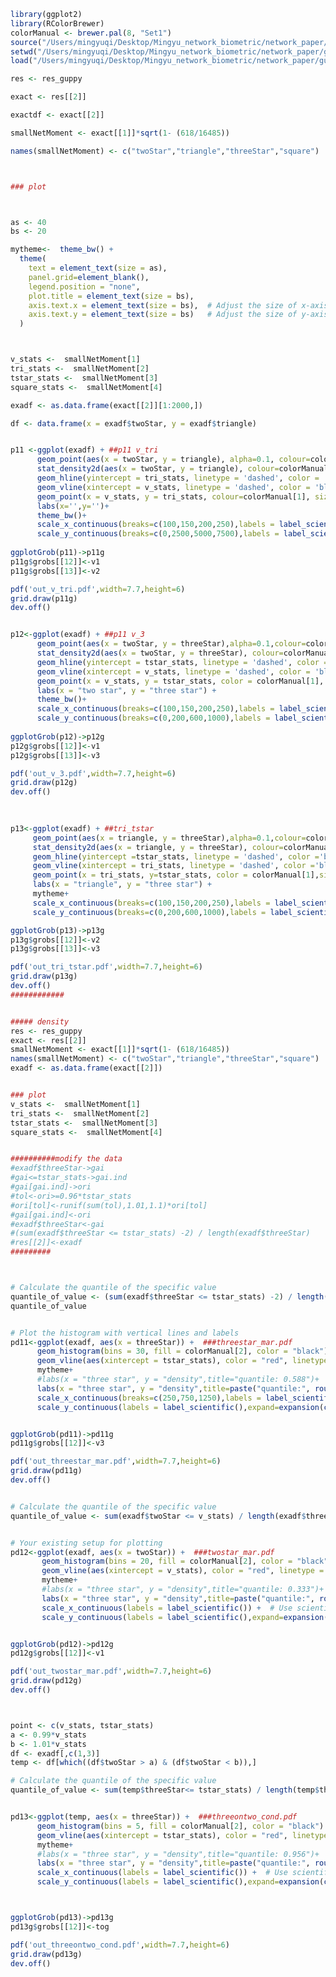 ```r
library(ggplot2)
library(RColorBrewer)
colorManual <- brewer.pal(8, "Set1")
source("/Users/mingyuqi/Desktop/Mingyu_network_biometric/network_paper/guppy/leg.R")
setwd("/Users/mingyuqi/Desktop/Mingyu_network_biometric/network_paper/guppy/plot")
load("/Users/mingyuqi/Desktop/Mingyu_network_biometric/network_paper/guppy/guppylc.RData")

res <- res_guppy

exact <- res[[2]]

exactdf <- exact[[2]]

smallNetMoment <- exact[[1]]*sqrt(1- (618/16485))

names(smallNetMoment) <- c("twoStar","triangle","threeStar","square")



### plot



as <- 40
bs <- 20

mytheme<-  theme_bw() +
  theme(
    text = element_text(size = as),
    panel.grid=element_blank(),
    legend.position = "none",
    plot.title = element_text(size = bs),
    axis.text.x = element_text(size = bs),  # Adjust the size of x-axis labels
    axis.text.y = element_text(size = bs)   # Adjust the size of y-axis labels
  ) 



v_stats <-  smallNetMoment[1]
tri_stats <-  smallNetMoment[2]
tstar_stats <-  smallNetMoment[3]
square_stats <-  smallNetMoment[4]

exadf <- as.data.frame(exact[[2]][1:2000,])

df <- data.frame(x = exadf$twoStar, y = exadf$triangle)


p11 <-ggplot(exadf) + ##p11 v_tri
      geom_point(aes(x = twoStar, y = triangle), alpha=0.1, colour=colorManual[2]) +   
      stat_density2d(aes(x = twoStar, y = triangle), colour=colorManual[3]) + 
      geom_hline(yintercept = tri_stats, linetype = 'dashed', color = 'black', size = 1) +
      geom_vline(xintercept = v_stats, linetype = 'dashed', color = 'black', size = 1) +  
      geom_point(x = v_stats, y = tri_stats, colour=colorManual[1], size = 2.5) +
      labs(x='',y='')+
      theme_bw()+
      scale_x_continuous(breaks=c(100,150,200,250),labels = label_scientific()) +  # Use scientific notation for x-axis
      scale_y_continuous(breaks=c(0,2500,5000,7500),labels = label_scientific()) 
  
ggplotGrob(p11)->p11g
p11g$grobs[[12]]<-v1
p11g$grobs[[13]]<-v2

pdf('out_v_tri.pdf',width=7.7,height=6)
grid.draw(p11g)
dev.off()


p12<-ggplot(exadf) + ##p11 v_3
      geom_point(aes(x = twoStar, y = threeStar),alpha=0.1,colour=colorManual[2]) +
      stat_density2d(aes(x = twoStar, y = threeStar), colour=colorManual[3]) + 
      geom_hline(yintercept = tstar_stats, linetype = 'dashed', color = 'black', size = 1) +
      geom_vline(xintercept = v_stats, linetype = 'dashed', color = 'black', size = 1) +  
      geom_point(x = v_stats, y = tstar_stats, color = colorManual[1], size = 2.5) +
      labs(x = "two star", y = "three star") +
      theme_bw()+
      scale_x_continuous(breaks=c(100,150,200,250),labels = label_scientific()) +  # Use scientific notation for x-axis
      scale_y_continuous(breaks=c(0,200,600,1000),labels = label_scientific()) 
  
ggplotGrob(p12)->p12g
p12g$grobs[[12]]<-v1
p12g$grobs[[13]]<-v3

pdf('out_v_3.pdf',width=7.7,height=6)
grid.draw(p12g)
dev.off()
 
  

p13<-ggplot(exadf) + ##tri_tstar
     geom_point(aes(x = triangle, y = threeStar),alpha=0.1,colour=colorManual[2]) +
     stat_density2d(aes(x = triangle, y = threeStar), colour=colorManual[3]) + 
     geom_hline(yintercept =tstar_stats, linetype = 'dashed', color ='black',size = 1) +
     geom_vline(xintercept = tri_stats, linetype = 'dashed', color ='black',size = 1) +  
     geom_point(x = tri_stats, y=tstar_stats, color = colorManual[1],size = 2.5)+
     labs(x = "triangle", y = "three star") +
     mytheme+
     scale_x_continuous(breaks=c(100,150,200,250),labels = label_scientific()) +  # Use scientific notation for x-axis
     scale_y_continuous(breaks=c(0,200,600,1000),labels = label_scientific()) 

ggplotGrob(p13)->p13g
p13g$grobs[[12]]<-v2
p13g$grobs[[13]]<-v3

pdf('out_tri_tstar.pdf',width=7.7,height=6)
grid.draw(p13g)
dev.off()
############


##### density
res <- res_guppy
exact <- res[[2]]
smallNetMoment <- exact[[1]]*sqrt(1- (618/16485))
names(smallNetMoment) <- c("twoStar","triangle","threeStar","square")
exadf <- as.data.frame(exact[[2]])


### plot
v_stats <-  smallNetMoment[1]
tri_stats <-  smallNetMoment[2]
tstar_stats <-  smallNetMoment[3]
square_stats <-  smallNetMoment[4]


##########modify the data
#exadf$threeStar->gai
#gai<=tstar_stats->gai.ind
#gai[gai.ind]->ori
#tol<-ori>=0.96*tstar_stats
#ori[tol]<-runif(sum(tol),1.01,1.1)*ori[tol]
#gai[gai.ind]<-ori
#exadf$threeStar<-gai
#(sum(exadf$threeStar <= tstar_stats) -2) / length(exadf$threeStar)
#res[[2]]<-exadf
#########



# Calculate the quantile of the specific value
quantile_of_value <- (sum(exadf$threeStar <= tstar_stats) -2) / length(exadf$threeStar)
quantile_of_value


# Plot the histogram with vertical lines and labels
pd11<-ggplot(exadf, aes(x = threeStar)) +  ###threestar_mar.pdf
      geom_histogram(bins = 30, fill = colorManual[2], color = "black") + # Adjust the number of bins as needed
      geom_vline(aes(xintercept = tstar_stats), color = "red", linetype = "dashed") + 
      mytheme+
      #labs(x = "three star", y = "density",title="quantile: 0.588")+
      labs(x = "three star", y = "density",title=paste("quantile:", round(quantile_of_value,3)))+
      scale_x_continuous(breaks=c(250,750,1250),labels = label_scientific()) +  # Use scientific notation for x-axis
      scale_y_continuous(labels = label_scientific(),expand=expansion(c(0,0.05)))


ggplotGrob(pd11)->pd11g
pd11g$grobs[[12]]<-v3

pdf('out_threestar_mar.pdf',width=7.7,height=6)
grid.draw(pd11g)
dev.off()


# Calculate the quantile of the specific value
quantile_of_value <- sum(exadf$twoStar <= v_stats) / length(exadf$threeStar)


# Your existing setup for plotting
pd12<-ggplot(exadf, aes(x = twoStar)) +  ###twostar_mar.pdf
       geom_histogram(bins = 20, fill = colorManual[2], color = "black") + # Adjust the number of bins as needed
       geom_vline(aes(xintercept = v_stats), color = "red", linetype = "dashed") + 
       mytheme+
       #labs(x = "three star", y = "density",title="quantile: 0.333")+
       labs(x = "three star", y = "density",title=paste("quantile:", round(quantile_of_value,3)))+
       scale_x_continuous(labels = label_scientific()) +  # Use scientific notation for x-axis
       scale_y_continuous(labels = label_scientific(),expand=expansion(c(0,0.05)))


ggplotGrob(pd12)->pd12g
pd12g$grobs[[12]]<-v1

pdf('out_twostar_mar.pdf',width=7.7,height=6)
grid.draw(pd12g)
dev.off()



point <- c(v_stats, tstar_stats)
a <- 0.99*v_stats
b <- 1.01*v_stats
df <- exadf[,c(1,3)]
temp <- df[which((df$twoStar > a) & (df$twoStar < b)),]

# Calculate the quantile of the specific value
quantile_of_value <- sum(temp$threeStar<= tstar_stats) / length(temp$threeStar)


pd13<-ggplot(temp, aes(x = threeStar)) +  ###threeontwo_cond.pdf
      geom_histogram(bins = 5, fill = colorManual[2], color = "black") + # Adjust the number of bins as needed
      geom_vline(aes(xintercept = tstar_stats), color = "red", linetype = "dashed") + 
      mytheme+
      #labs(x = "three star", y = "density",title="quantile: 0.956")+
      labs(x = "three star", y = "density",title=paste("quantile:", round(quantile_of_value,3)))+
      scale_x_continuous(labels = label_scientific()) +  # Use scientific notation for x-axis
      scale_y_continuous(labels = label_scientific(),expand=expansion(c(0,0.05)))



ggplotGrob(pd13)->pd13g
pd13g$grobs[[12]]<-tog

pdf('out_threeontwo_cond.pdf',width=7.7,height=6)
grid.draw(pd13g)
dev.off()


```